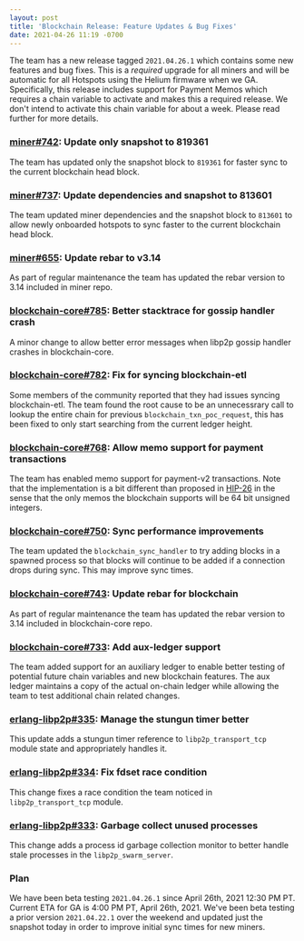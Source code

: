 ```yaml
---
layout: post
title: 'Blockchain Release: Feature Updates & Bug Fixes'
date: 2021-04-26 11:19 -0700
---
```


The team has a new release tagged `2021.04.26.1` which contains some new features and bug fixes.
This is a _required_ upgrade for all miners and will be automatic for all Hotspots using the Helium
firmware when we GA. Specifically, this release includes support for Payment Memos which requires a
chain variable to activate and makes this a required release. We don't intend to activate this chain
variable for about a week. Please read further for more details.

### [miner#742](https://github.com/helium/miner/pull/742): Update only snapshot to 819361

The team has updated only the snapshot block to `819361` for faster sync to the current blockchain
head block.

### [miner#737](https://github.com/helium/miner/pull/737): Update dependencies and snapshot to 813601

The team updated miner dependencies and the snapshot block to `813601` to allow newly onboarded
hotspots to sync faster to the current blockchain head block.

### [miner#655](https://github.com/helium/miner/pull/655): Update rebar to v3.14

As part of regular maintenance the team has updated the rebar version to 3.14 included in miner
repo.

### [blockchain-core#785](https://github.com/helium/blockchain-core/pull/785): Better stacktrace for gossip handler crash

A minor change to allow better error messages when libp2p gossip handler crashes in blockchain-core.

### [blockchain-core#782](https://github.com/helium/blockchain-core/pull/782): Fix for syncing blockchain-etl

Some members of the community reported that they had issues syncing blockchain-etl. The team found
the root cause to be an unnecessrary call to lookup the entire chain for previous
`blockchain_txn_poc_request`, this has been fixed to only start searching from the current ledger
height.

### [blockchain-core#768](https://github.com/helium/blockchain-core/pull/768): Allow memo support for payment transactions

The team has enabled memo support for payment-v2 transactions. Note that the implementation is a bit
different than proposed in [HIP-26](https://github.com/helium/HIP/issues/125) in the sense that the
only memos the blockchain supports will be 64 bit unsigned integers.

### [blockchain-core#750](https://github.com/helium/blockchain-core/pull/750): Sync performance improvements

The team updated the `blockchain_sync_handler` to try adding blocks in a spawned process so that
blocks will continue to be added if a connection drops during sync. This may improve sync times.

### [blockchain-core#743](https://github.com/helium/blockchain-core/pull/743): Update rebar for blockchain

As part of regular maintenance the team has updated the rebar version to 3.14 included in
blockchain-core repo.

### [blockchain-core#733](https://github.com/helium/blockchain-core/pull/733): Add aux-ledger support

The team added support for an auxiliary ledger to enable better testing of potential future chain
variables and new blockchain features. The aux ledger maintains a copy of the actual on-chain ledger
while allowing the team to test additional chain related changes.

### [erlang-libp2p#335](https://github.com/helium/erlang-libp2p/pull/335): Manage the stungun timer better

This update adds a stungun timer reference to `libp2p_transport_tcp` module state and appropriately
handles it.

### [erlang-libp2p#334](https://github.com/helium/erlang-libp2p/pull/334): Fix fdset race condition

This change fixes a race condition the team noticed in `libp2p_transport_tcp` module.

### [erlang-libp2p#333](https://github.com/helium/erlang-libp2p/pull/333): Garbage collect unused processes

This change adds a process id garbage collection monitor to better handle stale processes in the
`libp2p_swarm_server`.

### Plan

We have been beta testing `2021.04.26.1` since April 26th, 2021 12:30 PM PT. Current ETA for GA is
4:00 PM PT, April 26th, 2021. We've been beta testing a prior version `2021.04.22.1` over the
weekend and updated just the snapshot today in order to improve initial sync times for new miners.

